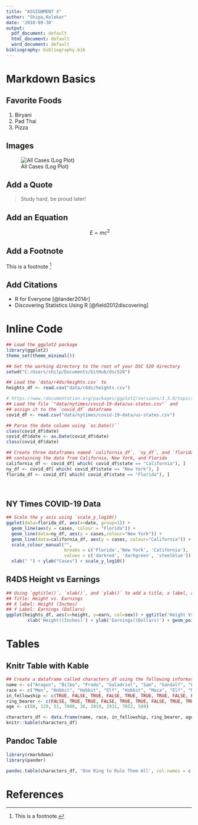 ```yaml
---
title: "ASSIGNMENT 4"
author: "Shipa,Kolekar"
date: '2010-09-30'
output:
  pdf_document: default
  html_document: default
  word_document: default
bibliography: bibliography.bib
---
```


# Markdown Basics

## Favorite Foods

1. Biryani
2. Pad Thai
3. Pizza

## Images
![All Cases (Log Plot)](C:\Users\shilp\Documents\GitHub\dsc520\completed\assignment04\plots\10-all-cases-log.png)

## Add a Quote
> Study hard, be proud later!

## Add an Equation
$$
\ E = mc^2
$$


## Add a Footnote
This is a footnote [^1]

[^1]: This is a footnote.

## Add Citations

* R for Everyone [@lander2014r]
* Discovering Statistics Using R [@field2012discovering]

# Inline Code
```r
## Load the ggplot2 package
library(ggplot2)
theme_set(theme_minimal())

## Set the working directory to the root of your DSC 520 directory
setwd("C:/Users/shilp/Documents/GitHub/dsc520")

## Load the `data/r4ds/heights.csv` to
heights_df <- read.csv("data/r4ds/heights.csv")

# https://www.rdocumentation.org/packages/ggplot2/versions/3.3.0/topics/geom_path
## Load the file `"data/nytimes/covid-19-data/us-states.csv"` and
## assign it to the `covid_df` dataframe
covid_df <- read.csv("data/nytimes/covid-19-data/us-states.csv")

## Parse the date column using `as.Date()``
class(covid_df$date)
covid_df$date <- as.Date(covid_df$date)
class(covid_df$date)

## Create three dataframes named `california_df`, `ny_df`, and `florida_df`
## containing the data from California, New York, and Florida
california_df <- covid_df[ which( covid_df$state == "California"), ]
ny_df <- covid_df[ which( covid_df$state == "New York"), ]
florida_df <- covid_df[ which( covid_df$state == "Florida"), ]
   
 
```
 
## NY Times COVID-19 Data
```r
## Scale the y axis using `scale_y_log10()
ggplot(data=florida_df, aes(x=date, group=1)) +
  geom_line(aes(y = cases, colour = "Florida")) +
  geom_line(data=ny_df, aes(y = cases,colour="New York")) +
  geom_line(data=california_df, aes(y = cases, colour="California")) +
  scale_colour_manual("",
                      breaks = c('Florida','New York', 'California'),
                      values = c('darkred', 'darkgreen', 'steelblue')) +
  xlab(" ") + ylab("Cases") + scale_y_log10()
```

## R4DS Height vs Earnings
``` r
## Using `ggtitle()`, `xlab()`, and `ylab()` to add a title, x label, and y label to the previous plot
## Title: Height vs. Earnings
## X label: Height (Inches)
## Y Label: Earnings (Dollars)
ggplot(heights_df, aes(x=height, y=earn, col=sex)) + ggtitle('Height Vs Earnings') +
        xlab('Height((Inches)') + ylab('Earnings((Dollars)') + geom_point()
```


# Tables


## Knitr Table with Kable

```r
## Create a dataframe called characters_df using the following information from LOTR
name <- c("Aragon", "Bilbo", "Frodo", "Galadriel", "Sam", "Gandalf", "Legolas", "Sauron", "Gollum")
race <- c("Men", "Hobbit", "Hobbit", "Elf", "Hobbit", "Maia", "Elf", "Maia", "Hobbit")
in_fellowship <- c(TRUE, FALSE, TRUE, FALSE, TRUE, TRUE, TRUE, FALSE, FALSE)
ring_bearer <- c(FALSE, TRUE, TRUE, FALSE, TRUE, TRUE, FALSE, TRUE, TRUE)
age <- c(88, 129, 51, 7000, 36, 2019, 2931, 7052, 589)

characters_df <- data.frame(name, race, in_fellowship, ring_bearer, age)
knitr::kable(characters_df)
```


## Pandoc Table
```r

library(rmarkdown)
library(pander)

pandoc.table(characters_df, 'One Ring to Rule Them All', col.names = c("Name", "Race", "In Fellowship?", "Is Ring Bearer?", "Age"))
```

# References